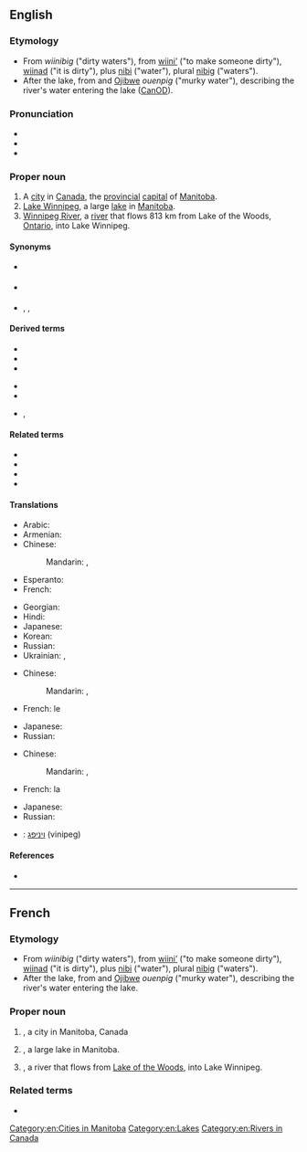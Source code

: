 ==English==
{{wikipedia|Winnipeg, Manitoba}}

===Etymology===
* From {{etyl|oj|en}} ''wiinibig'' ("dirty waters"), from [[wiini'|wiini’]] ("to make someone dirty"), [[wiinad]] ("it is dirty"), plus [[nibi]] ("water"), plural [[nibi|nibig]] ("waters").
* After the lake, from {{etyl|csw|en}} and [[Ojibwe]] ''ouenpig'' ("murky water"), describing the river's water entering the lake ([[CanOD]]).

===Pronunciation===
* {{IPA|en|/ˈwɪnəˌpɛɡ/}}
* {{hyphenation|en|Win|ni|peg}}
* {{audio|en|en-ca-Winnipeg.ogg|Audio (CA)}}

===Proper noun===
{{en-proper noun}}

# A [[city]] in [[Canada]], the [[provincial]] [[capital]] of [[Manitoba]].
# [[Lake Winnipeg]], a large [[lake]] in [[Manitoba]].
# [[Winnipeg River]], a [[river]] that flows 813 km from Lake of the Woods, [[Ontario]], into Lake Winnipeg.

====Synonyms====
{{sense|city}}
* {{l|en|Peg}} {{qualifier|slang}}
* {{l|en|Winterpeg}} {{qualifier|jocular}}
* {{l|en|WPG}}, {{l|en|Wpg}}, {{l|en|Wpg.}} {{qualifier|abbreviation}}

====Derived terms====
{{rel-top|terms derived from "Winnipeg"}}
* {{l|en|Winnipegger}}
* {{l|en|Winnipegish}}
* {{l|en|Winnipeg couch}}
{{rel-mid}}
* {{l|en|Winnipeg goldeye}}
* {{l|en|Winnipeg handshake}}
* {{l|en|Winnipeg rye bread}}, {{l|en|Winnipeg rye}}
{{rel-bottom}}

====Related terms====
* {{l|en|Lake Winnipegosis}}
* {{l|en|Lake Winnibigoshish}}
* {{l|en|Winnipegosis}}
* {{l|en|Winnebago}}

====Translations====
{{trans-top|capital of Manitoba}}
* Arabic: {{t|ar|وِينِيبِيغ|m|tr=winipīḡ}}
* Armenian: {{t|hy|Վինիպեգ|sc=Armn}}
* Chinese:
*: Mandarin: {{t+|cmn|溫尼伯|sc=Hani}}, {{t+|cmn|温尼伯|tr=Wēnníbó|sc=Hani}}
* Esperanto: {{t|eo|Vinipego}}
* French: {{t+|fr|Winnipeg}}
{{trans-mid}}
* Georgian: {{t-needed|ka}}
* Hindi: {{t|hi|विनिपेग}}
* Japanese: {{t|ja|ウィニペグ|tr=Winipegu}}
* Korean: {{t|ko|위니펙|tr=Winipek|sc=Kore}}
* Russian: {{t+|ru|Ви́ннипег|m}}
* Ukrainian: {{t|uk|Вінніпег|m|tr=Vinnipeh}}, {{t|uk|Вінніпеґ|m|tr=Vinnipeg}}
{{trans-bottom}}

{{trans-top|lake}}
* Chinese:
*: Mandarin: {{t|cmn|溫尼伯湖|sc=Hani}}, {{t|cmn|温尼伯湖|tr=Wēnníbó Hú|sc=Hani}}
* French: le {{t|fr|lac Winnipeg|m}}
{{trans-mid}}
* Japanese: {{t|ja|ウィニペグ湖|tr=Winipegu-ko}}
* Russian: {{t+|ru|Ви́ннипег|m}}
{{trans-bottom}}

{{trans-top|river}}
* Chinese:
*: Mandarin: {{t|cmn|溫尼伯河|sc=Hani}}, {{t|cmn|温尼伯河|tr=Wēnníbó Hé|sc=Hani}}
* French: la {{t|fr|rivière Winnipeg|f}}
{{trans-mid}}
* Japanese: {{t|ja|ウィニペグ川|tr=Winipegu-gawa|sc=Jpan}}
* Russian: {{t+|ru|Ви́ннипег|m}}
{{trans-bottom}}

{{checktrans-top}}
* {{ttbc|he}}: [[ויניפג]] (vinipeg)
{{trans-mid}}
{{trans-bottom}}

====References====
* {{R:Canadian Oxford 2004}}

[[Category:en:Cities in Manitoba]]
[[Category:en:Lakes]]
[[Category:en:Rivers in Canada]]

----

==French==

===Etymology===
* From {{etyl|oj|fr}} ''wiinibig'' ("dirty waters"), from [[wiini'|wiini’]] ("to make someone dirty"), [[wiinad]] ("it is dirty"), plus [[nibi]] ("water"), plural [[nibi|nibig]] ("waters").
* After the lake, from {{etyl|csw|fr}} and [[Ojibwe]] ''ouenpig'' ("murky water"), describing the river's water entering the lake.

===Proper noun===
{{fr-proper-noun}}

# {{l|en|Winnipeg}}, a city in Manitoba, Canada
# {{l|en|Lake Winnipeg}}, a large lake in Manitoba.
# {{l|en|Winnipeg River}}, a river that flows from [[Lake of the Woods]], into Lake Winnipeg.

===Related terms===
* {{l|fr|Winnipegosis}}